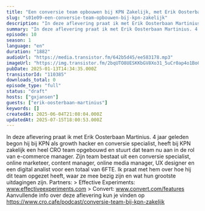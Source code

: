 ```yaml
---
title: "Een conversie team opbouwen bij KPN Zakelijk, met Erik Oosterbaan Martinius"
slug: "s01e09-een-conversie-team-opbouwen-bij-kpn-zakelijk"
description: "In deze aflevering praat ik met Erik Oosterbaan Martinius. 4 jaar geleden begon hij bij KPN als growth hacker en conversie specialist, heeft bij KPN zakelijk een heel CRO team opgebouwd en stuurt dat team nu aan in de rol van e-commerce manager. Zijn team bestaat uit een conversie specialist, online marketeer, content manager, online media manager, UX designer en een digital analist voor een totaal van 6FTE. Ik praat met hem over hoe hij dit team opgezet heeft, waar ze mee bezig zijn en wat hun grootste uitdagingen zijn. Partners: > Effective Experiments: www.effectiveexperiments.com > Convert: www.convert.com/features Aanvullende info over deze aflevering kun je vinden op https://www.cro.cafe/podcast/conversie-team-bij-kpn-zakelijk"
summary: "In deze aflevering praat ik met Erik Oosterbaan Martinius. 4 jaar geleden begon hij bij KPN als growth hacker en conversie specialist, heeft bij KPN zakelijk een heel CRO team opgebouwd en stuurt dat team nu aan in de rol van e-commerce manager. Zijn team bestaat uit een conversie specialist, online marketeer, content manager, online media manager, UX designer en een digital analist voor een totaal van 6FTE. Ik praat met hem over hoe hij dit team opgezet heeft, waar ze mee bezig zijn en wat hun grootste uitdagingen zijn.\r\n\r\nPartners:\r\n> Effective Experiments: www.effectiveexperiments.com\r\n> Convert: www.convert.com/features\r\n\r\nAanvullende info over deze aflevering kun je vinden op https://www.cro.cafe/podcast/conversie-team-bij-kpn-zakelijk"
episode: 10
season: 1
language: "en"
duration: "1882"
audioUrl: "https://media.transistor.fm/642b5d45/ee583178.mp3"
imageUrl: "https://img.transistor.fm/2bqUTO8UESKKbGV8Xo31_5uCr0ap4o1Bo0S_YN6tNRU/rs:fill:3000:3000:1/q:60/aHR0cHM6Ly9pbWct/dXBsb2FkLXByb2R1/Y3Rpb24udHJhbnNp/c3Rvci5mbS9lcGlz/b2RlLzExMDM4NS8x/NjAxNTg4NzAxLWFy/dHdvcmsuanBn.webp"
pubDate: 2025-01-13T14:34:35.000Z
transistorId: "110385"
downloads_total: 0
episode_type: "full"
status: "draft"
hosts: ["gxjansen"]
guests: ["erik-oosterbaan-martinius"]
keywords: []
createdAt: 2025-06-04T21:08:04.000Z
updatedAt: 2025-07-15T18:00:53.000Z
---
```


In deze aflevering praat ik met Erik Oosterbaan Martinius. 4 jaar geleden begon hij bij KPN als growth hacker en conversie specialist, heeft bij KPN zakelijk een heel CRO team opgebouwd en stuurt dat team nu aan in de rol van e-commerce manager. Zijn team bestaat uit een conversie specialist, online marketeer, content manager, online media manager, UX designer en een digital analist voor een totaal van 6FTE. Ik praat met hem over hoe hij dit team opgezet heeft, waar ze mee bezig zijn en wat hun grootste uitdagingen zijn. Partners: > Effective Experiments: www.effectiveexperiments.com > Convert: www.convert.com/features Aanvullende info over deze aflevering kun je vinden op https://www.cro.cafe/podcast/conversie-team-bij-kpn-zakelijk
